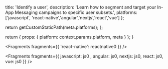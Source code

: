 
  title: 'Identify a user',
  description:
    'Learn how to segment and target your In-App Messaging campaigns to specific user subsets.',
  platforms: ['javascript', 'react-native','angular','nextjs','react','vue'] 
};

  return getCustomStaticPath(meta.platforms);
};

  return {
    props: {
      platform: context.params.platform,
      meta
    }
  };
}


<Fragments fragments={{ 'react-native': reactnative0 }} />


<Fragments fragments={{  javascript: js0 , angular: js0, nextjs: js0, react: js0, vue: js0 }} />
